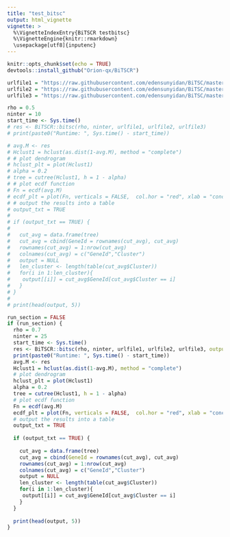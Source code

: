 ```yaml
---
title: "test_bitsc"
output: html_vignette
vignette: >
  %\VignetteIndexEntry{BiTSCR testbitsc}
  %\VignetteEngine{knitr::rmarkdown}
  \usepackage[utf8]{inputenc}
---
```


```r
knitr::opts_chunk$set(echo = TRUE)
devtools::install_github("Orion-qx/BiTSCR")
```

```r
urlfile1 = "https://raw.githubusercontent.com/edensunyidan/BiTSC/master/data/node_covariate_one.csv"
urlfile2 = "https://raw.githubusercontent.com/edensunyidan/BiTSC/master/data/node_covariate_two.csv"
urlfile3 = "https://raw.githubusercontent.com/edensunyidan/BiTSC/master/data/edge_one_two.csv"

```

```r
rho = 0.5
ninter = 10
start_time <- Sys.time()
# res <- BiTSCR::bitsc(rho, ninter, urlfile1, urlfile2, urlfile3)
# print(paste0("Runtime: ", Sys.time() - start_time))
```

```r
# avg.M <- res
# Hclust1 = hclust(as.dist(1-avg.M), method = "complete")
# # plot dendrogram
# hclust_plt = plot(Hclust1)
# alpha = 0.2
# tree = cutree(Hclust1, h = 1 - alpha)
# # plot ecdf function
# Fn = ecdf(avg.M)
# ecdf_plt = plot(Fn, verticals = FALSE,  col.hor = "red", xlab = "concensus value", ylab = "empirical CDF", main = "", cex = 0.5)
# # output the results into a table
# output_txt = TRUE
# 
# if (output_txt == TRUE) {
#   
#   cut_avg = data.frame(tree)
#   cut_avg = cbind(GeneId = rownames(cut_avg), cut_avg)
#   rownames(cut_avg) = 1:nrow(cut_avg)
#   colnames(cut_avg) = c("GeneId","Cluster")
#   output = NULL
#   len_cluster <- length(table(cut_avg$Cluster))
#   for(i in 1:len_cluster){
#    output[[i]] = cut_avg$GeneId[cut_avg$Cluster == i]
#   }
# }
# 
# print(head(output, 5))
```

```r
run_section = FALSE
if (run_section) {
  rho = 0.7
  ninter = 25
  start_time <- Sys.time()
  res <- BiTSCR::bitsc(rho, ninter, urlfile1, urlfile2, urlfile3, output_txt = TRUE)
  print(paste0("Runtime: ", Sys.time() - start_time))
  avg.M <- res
  Hclust1 = hclust(as.dist(1-avg.M), method = "complete")
  # plot dendrogram
  hclust_plt = plot(Hclust1)
  alpha = 0.2
  tree = cutree(Hclust1, h = 1 - alpha)
  # plot ecdf function
  Fn = ecdf(avg.M)
  ecdf_plt = plot(Fn, verticals = FALSE,  col.hor = "red", xlab = "concensus value", ylab = "empirical CDF", main = "", cex = 0.5)
  # output the results into a table
  output_txt = TRUE
  
  if (output_txt == TRUE) {
    
    cut_avg = data.frame(tree)
    cut_avg = cbind(GeneId = rownames(cut_avg), cut_avg)
    rownames(cut_avg) = 1:nrow(cut_avg)
    colnames(cut_avg) = c("GeneId","Cluster")
    output = NULL
    len_cluster <- length(table(cut_avg$Cluster))
    for(i in 1:len_cluster){
     output[[i]] = cut_avg$GeneId[cut_avg$Cluster == i]
    }
  }
  
  print(head(output, 5))
}
```
